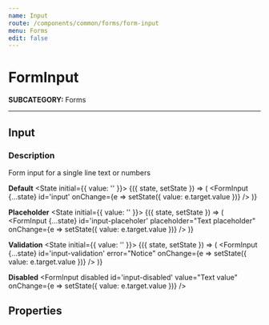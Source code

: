 ```yaml
---
name: Input
route: /components/common/forms/form-input
menu: Forms
edit: false
---
```



# FormInput
**SUBCATEGORY:** Forms

<hr />

## Input
### Description
Form input for a single line text or numbers

**Default**
<Playground>
  <State initial={{ value: '' }}>
    {({ state, setState }) => (
      <FormInput
        {...state}
        id='input'
        onChange={e => setState({ value: e.target.value })}
      />
    )}
  </State>
</Playground>

**Placeholder**
<Playground>
  <State initial={{ value: '' }}>
    {({ state, setState }) => (
      <FormInput
        {...state}
        id='input-placeholer'
        placeholder="Text placeholder"
        onChange={e => setState({ value: e.target.value })}
      />
    )}
  </State>
</Playground>

**Validation**
<Playground>
  <State initial={{ value: '' }}>
    {({ state, setState }) => (
      <FormInput
        {...state}
        id='input-validation'
        error="Notice"
        onChange={e => setState({ value: e.target.value })}
      />
    )}
  </State>
</Playground>

**Disabled**
<Playground>
  <FormInput
    disabled
    id='input-disabled'
    value="Text value"
    onChange={e => setState({ value: e.target.value })}
  />
</Playground>

## Properties
<Props of={FormInput} />
